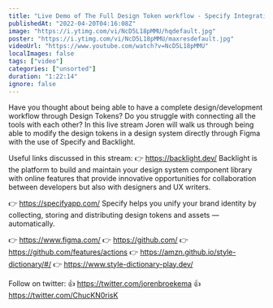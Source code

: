 ```yaml
---
title: "Live Demo of The Full Design Token workflow - Specify Integration with Backlight"
publishedAt: "2022-04-20T04:16:08Z"
image: "https://i.ytimg.com/vi/NcD5L18pMMU/hqdefault.jpg"
poster: "https://i.ytimg.com/vi/NcD5L18pMMU/maxresdefault.jpg"
videoUrl: "https://www.youtube.com/watch?v=NcD5L18pMMU"
localImages: false
tags: ["video"]
categories: ["unsorted"]
duration: "1:22:14"
ignore: false
---
```

Have you thought about being able to have a complete design/development workflow through Design Tokens? Do you struggle with connecting all the tools with each other?
In this live stream Joren will walk us through being able to modify the design tokens in a design system directly through Figma with the use of Specify and Backlight.

Useful links discussed in this stream:
👉  https://backlight.dev/
Backlight is the platform to build and maintain your design system component library with  online features that provide innovative opportunities for collaboration between developers but also with designers and UX writers.

👉  https://specifyapp.com/
Specify helps you unify your brand identity by collecting, storing and distributing design tokens and assets — automatically.

👉   https://www.figma.com/
👉   https://github.com/
👉   https://github.com/features/actions
👉   https://amzn.github.io/style-dictionary/#/
👉   https://www.style-dictionary-play.dev/

Follow on twitter:
👍  https://twitter.com/jorenbroekema
👍  https://twitter.com/ChucKN0risK
